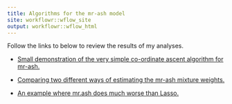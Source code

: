 ```yaml
---
title: Algorithms for the mr-ash model
site: workflowr::wflow_site
output: workflowr::wflow_html
---
```


Follow the links to below to review the results of my analyses.

+ [Small demonstration of the very simple co-ordinate ascent algorithm 
  for mr-ash.](mr_ash_demo.html)

+ [Comparing two different ways of estimating the mr-ash mixture 
  weights.](em_vs_mixsqp.html)

+ [An example where mr.ash does much worse than 
  Lasso.](difficult_example.html)
